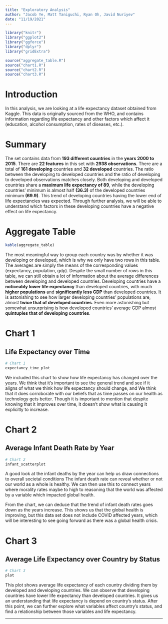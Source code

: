 ```yaml
---
title: "Exploratory Analysis"
author: "Jacob Ye, Matt Taniguchi, Ryan Oh, Javid Nuriyev"
date: "11/19/2021"
---
```


```r
library("knitr")
library("ggplot2")
library("ggforce")
library("dplyr")
library("gridExtra")

source("aggregate_table.R")
source("chart1.R")
source("chart2.R")
source("chart3.R")
```

# Introduction
In this analysis, we are looking at a life expectancy dataset obtained from Kaggle.
This data is originally sourced from the WHO, and contains information regarding
life expectancy and other factors which affect it (education, alcohol consumption, 
rates of diseases, etc.).

# Summary
The set contains data from **193 different countries** in the **years 2000 to 2015**.
There are **22 features** in this set with **2938 observations**. There are a
total of **161 developing** countries and **32 developed** countries. The ratio 
between the developing to developed countries and the ratio of developing to 
developed observations matches closely. Both developing and developed countries 
share a **maximum life expectancy of 89**, while the developing countries' minimum 
is almost half **(36.3)** of the developed countries minimum **(69.9)**. This 
trend of developing countries having the lower end of life expectancies was expected.
Through further analysis, we will be able to understand which factors in these 
developing countries have a negative effect on life expectancy.

# Aggregate Table

```r
kable(aggregate_table)
```

The most meaningful way to group each country was by whether it was developing or
developed, which is why we only have two rows in this table. The averages are simply
the means of the corresponding values (expectancy, population, gdp). Despite the
small number of rows in this table, we can still obtain a lot of information about 
the average differences between developing and developed countries. 
Developing countries have a **noticeably lower life expectancy**
than developed countries, with much **higher populations** and **significantly less GDP**
than developed countries. It is astonishing to see how larger developing countries'
populations are, almost **twice that of developed countries**. Even more astonishing but
somewhat unsurprising is how developed countries' average GDP almost **quintuples 
that of developing countries**.

# Chart 1
## Life Expectancy over Time

```r
# Chart 1
expectancy_time_plot
```

We included this chart to show how life expectancy has changed over the years.
We think that it's important to see the general trend and see if it
aligns of what we think how life expectancy should change, and We think that
it does corroborate with our beliefs that as time passes on our health as
technology gets better. Though it is important to mention that despite knowing
that it improves over time, it doesn't show what is causing it explicitly to
increase.

# Chart 2
## Average Infant Death Rate by Year

```r
# Chart 2
infant_scatterplot
```

A good look at the infant deaths by the year can help us draw connections
to overall societal conditions The infant death rate can reveal whether or 
not our world as a whole is healthy. We can then use this to connect years 
where morality rates maybe to high to reasoning that the world was affected
by a variable which impacted global health.

From the chart, we can deduce that the trend of infant death rates goes down 
as the years increase. This shows us that the global health is improving, but
this data set does not include COVID affected years, which will be interesting
to see going forward as there was a global health crisis.


# Chart 3
## Average Life Expectancy over Country by Status 

```r
# Chart 3
plot
```

This plot shows average life expectancy of each country dividing them by 
developed and developing countries. We can observe that developing countries 
have lower life expectancy than developed countries. It gives us an 
understanding that life expectancy is depend on country’s status. 
After this point, we can further explore what variables affect country’s status,
and find a relationship between those variables and life expectancy.

***
